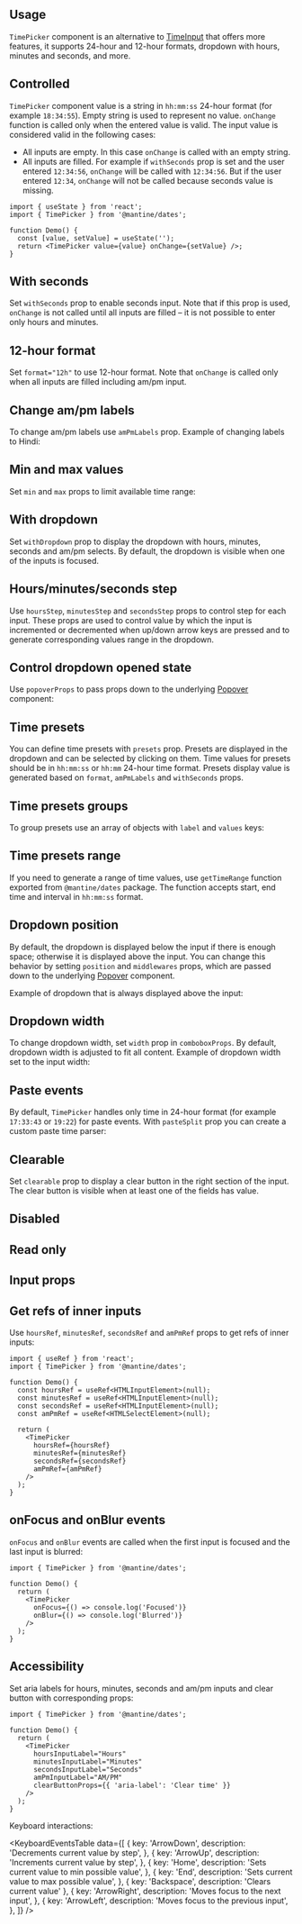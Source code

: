 

## Usage

`TimePicker` component is an alternative to [TimeInput](/dates/time-input) that offers more
features, it supports 24-hour and 12-hour formats, dropdown with hours, minutes and seconds, and
more.

<Demo data={TimePickerDemos.usage} />

## Controlled

`TimePicker` component value is a string in `hh:mm:ss` 24-hour format (for example `18:34:55`).
Empty string is used to represent no value. `onChange` function is called only when the entered value is valid.
The input value is considered valid in the following cases:

- All inputs are empty. In this case `onChange` is called with an empty string.
- All inputs are filled. For example if `withSeconds` prop is set and the user entered `12:34:56`, `onChange` will be called with `12:34:56`. But if the user entered `12:34`, `onChange` will not be called because seconds value is missing.

```tsx
import { useState } from 'react';
import { TimePicker } from '@mantine/dates';

function Demo() {
  const [value, setValue] = useState('');
  return <TimePicker value={value} onChange={setValue} />;
}
```

## With seconds

Set `withSeconds` prop to enable seconds input. Note that if this prop is used,
`onChange` is not called until all inputs are filled – it is not possible
to enter only hours and minutes.

<Demo data={TimePickerDemos.withSeconds} />

## 12-hour format

Set `format="12h"` to use 12-hour format. Note that `onChange` is called only when all inputs are filled
including am/pm input.

<Demo data={TimePickerDemos.format12h} />

## Change am/pm labels

To change am/pm labels use `amPmLabels` prop. Example of changing labels to Hindi:

<Demo data={TimePickerDemos.amPmLabels} />

## Min and max values

Set `min` and `max` props to limit available time range:

<Demo data={TimePickerDemos.minMax} />

## With dropdown

Set `withDropdown` prop to display the dropdown with hours, minutes, seconds and am/pm selects.
By default, the dropdown is visible when one of the inputs is focused.

<Demo data={TimePickerDemos.withDropdown} />

## Hours/minutes/seconds step

Use `hoursStep`, `minutesStep` and `secondsStep` props to control step for each input.
These props are used to control value by which the input is incremented or decremented when
up/down arrow keys are pressed and to generate corresponding values range in the dropdown.

<Demo data={TimePickerDemos.steps} />

## Control dropdown opened state

Use `popoverProps` to pass props down to the underlying [Popover](/core/popover) component:

<Demo data={TimePickerDemos.controlledDropdown} />

## Time presets

You can define time presets with `presets` prop. Presets are displayed in the dropdown and can be selected by clicking on them.
Time values for presets should be in `hh:mm:ss` or `hh:mm` 24-hour time format. Presets
display value is generated based on `format`, `amPmLabels` and `withSeconds` props.

<Demo data={TimePickerDemos.presets} />

## Time presets groups

To group presets use an array of objects with `label` and `values` keys:

<Demo data={TimePickerDemos.presetsGroups} />

## Time presets range

If you need to generate a range of time values, use `getTimeRange` function exported from
`@mantine/dates` package. The function accepts start, end time and interval in `hh:mm:ss` format.

<Demo data={TimePickerDemos.presetsRange} />

## Dropdown position

By default, the dropdown is displayed below the input if there is enough space; otherwise it is displayed above the input.
You can change this behavior by setting `position` and `middlewares` props, which are passed down to the
underlying [Popover](/core/popover) component.

Example of dropdown that is always displayed above the input:

<Demo data={TimePickerDemos.dropdownPosition} />

## Dropdown width

To change dropdown width, set `width` prop in `comboboxProps`. By default,
dropdown width is adjusted to fit all content. Example of dropdown width set
to the input width:

<Demo data={TimePickerDemos.dropdownWidth} />

## Paste events

By default, `TimePicker` handles only time in 24-hour format (for example `17:33:43` or `19:22`) for paste events.
With `pasteSplit` prop you can create a custom paste time parser:

<Demo data={TimePickerDemos.pasteSplit} />

## Clearable

Set `clearable` prop to display a clear button in the right section of the input.
The clear button is visible when at least one of the fields has value.

<Demo data={TimePickerDemos.clearable} />

## Disabled

<Demo data={TimePickerDemos.disabled} />

## Read only

<Demo data={TimePickerDemos.readOnly} />

## Input props

<InputFeatures component="TimePicker" element="div" />

<Demo data={TimePickerDemos.configurator} />

## Get refs of inner inputs

Use `hoursRef`, `minutesRef`, `secondsRef` and `amPmRef` props to get refs of inner inputs:

```tsx
import { useRef } from 'react';
import { TimePicker } from '@mantine/dates';

function Demo() {
  const hoursRef = useRef<HTMLInputElement>(null);
  const minutesRef = useRef<HTMLInputElement>(null);
  const secondsRef = useRef<HTMLInputElement>(null);
  const amPmRef = useRef<HTMLSelectElement>(null);

  return (
    <TimePicker
      hoursRef={hoursRef}
      minutesRef={minutesRef}
      secondsRef={secondsRef}
      amPmRef={amPmRef}
    />
  );
}
```

## onFocus and onBlur events

`onFocus` and `onBlur` events are called when the first input is focused and the last input is blurred:

```tsx
import { TimePicker } from '@mantine/dates';

function Demo() {
  return (
    <TimePicker
      onFocus={() => console.log('Focused')}
      onBlur={() => console.log('Blurred')}
    />
  );
}
```

## Accessibility

Set aria labels for hours, minutes, seconds and am/pm inputs and clear button with corresponding props:

```tsx
import { TimePicker } from '@mantine/dates';

function Demo() {
  return (
    <TimePicker
      hoursInputLabel="Hours"
      minutesInputLabel="Minutes"
      secondsInputLabel="Seconds"
      amPmInputLabel="AM/PM"
      clearButtonProps={{ 'aria-label': 'Clear time' }}
    />
  );
}
```

Keyboard interactions:

<KeyboardEventsTable
  data={[
    {
      key: 'ArrowDown',
      description: 'Decrements current value by step',
    },
    {
      key: 'ArrowUp',
      description: 'Increments current value by step',
    },
    {
      key: 'Home',
      description: 'Sets current value to min possible value',
    },
    {
      key: 'End',
      description: 'Sets current value to max possible value',
    },
    { key: 'Backspace', description: 'Clears current value' },
    {
      key: 'ArrowRight',
      description: 'Moves focus to the next input',
    },
    {
      key: 'ArrowLeft',
      description: 'Moves focus to the previous input',
    },
  ]}
/>
